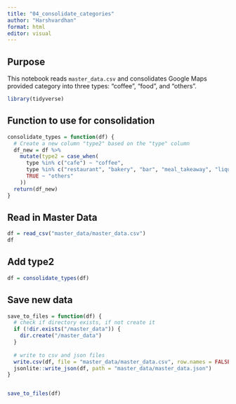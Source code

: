 ```yaml
---
title: "04_consolidate_categories"
author: "Harshvardhan"
format: html
editor: visual
---
```


## Purpose

This notebook reads `master_data.csv` and consolidates Google Maps provided category into three types: "coffee", "food", and "others".

```r
library(tidyverse)
```


## Function to use for consolidation

```r
consolidate_types = function(df) {
  # Create a new column "type2" based on the "type" column
  df_new = df %>%
    mutate(type2 = case_when(
      type %in% c("cafe") ~ "coffee",
      type %in% c("restaurant", "bakery", "bar", "meal_takeaway", "liquor_store", "meal_delivery") ~ "food",
      TRUE ~ "others"
    ))
  return(df_new)
}
```

## Read in Master Data

```r
df = read_csv("master_data/master_data.csv")
df
```

## Add type2

```r
df = consolidate_types(df)
```

## Save new data

```r
save_to_files = function(df) {
  # check if directory exists, if not create it
  if (!dir.exists("/master_data")) {
    dir.create("/master_data")
  }
  
  # write to csv and json files
  write.csv(df, file = "master_data/master_data.csv", row.names = FALSE)
  jsonlite::write_json(df, path = "master_data/master_data.json")
}


save_to_files(df)
```








